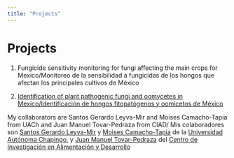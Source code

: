```yaml
---
title: "Projects"
---
```

  
  
# Projects      
  
1. Fungicide sensitivity monitoring for fungi affecting the main crops for Mexico/Monitoreo de la sensibilidad a fungicidas de los hongos que afectan los principales cultivos de México  

2. [Identification of plant pathogenic fungi and oomycetes in Mexico/Identificación de hongos fitopatógenos y oomicetos de México](https://www.researchgate.net/project/Identification-of-plant-pathogenic-fungi-and-oomycetes-in-Mexico)



My collaborators are Santos Gerardo Leyva-Mir and Moises Camacho-Tapia from UACh and Juan Manuel Tovar-Pedraza from CIAD/ Mis colaboradores son [Santos Gerardo Leyva-Mir](https://www.researchgate.net/profile/Santos_Leyva-Mir) y [Moises Camacho-Tapia](https://www.researchgate.net/profile/Moises_Camacho-Tapia2) de la [Universidad Autónoma Chapingo](http://web.chapingo.mx), y  [Juan Manuel Tovar-Pedraza](https://www.researchgate.net/profile/Juan_Tovar-Pedraza) del [Centro de Investigación en Alimentación y Desarrollo](https://www.ciad.mx)

